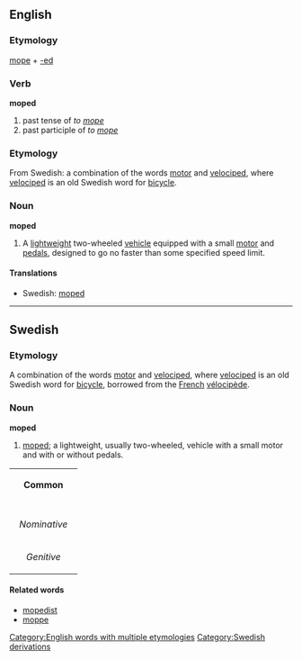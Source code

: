 {{wikipedia}}
==English==
===Etymology===
[[mope]] + [[-ed]]

===Verb===
'''moped'''

# past tense of ''to [[mope]]''
# past participle of ''to [[mope]]''

===Etymology===
From Swedish: a combination of the words [[motor]] and [[velociped]], where [[velociped]] is an old Swedish word for [[bicycle]].

===Noun===
'''moped'''

#A [[lightweight]] two-wheeled [[vehicle]] equipped with a small [[motor]] and [[pedal]]s, designed to go no faster than some specified speed limit. 

====Translations====
*Swedish: [[moped#Swedish|moped]]

[[Category:English words with multiple etymologies]]

----

==Swedish==
===Etymology===
A combination of the words [[motor]] and [[velociped]], where [[velociped]] is an old Swedish word for [[bicycle]], borrowed from the [[French]] [[vélocipède]].

===Noun===
'''moped'''

#[[moped#English|moped]]; a lightweight, usually two-wheeled, vehicle with a small motor and with or without pedals.

{| border=1 cellspacing=0
| bgcolor="#FFFFF0" colspan=5 align=center | '''Common'''
|-
|- bgcolor="#FFFFF0" align=center
! rowspan=2 | 
| colspan=2 width=105| Singular 
| colspan=2 | Plural
|- bgcolor="#FFFFF0" align=center
| width=105 | ''Indefinite'' 
| width=105 | ''Definite'' 
| width=105 |  ''Indefinite'' 
|  width=105 | ''Definite''
|- align=center
| width=105 bgcolor="#FFFFF0" | ''Nominative'' 
| [[moped]]
| [[mopeden]]
| [[mopeder]]
| [[moperna]]
|- align=center
| width=105 bgcolor="#FFFFF0" | ''Genitive'' 
| [[mopeds]]
| [[mopedens]]
| [[mopeders]]
| [[mopernas]]
|}

====Related words====
*[[mopedist]]
*[[moppe]]

[[Category:Swedish derivations]]